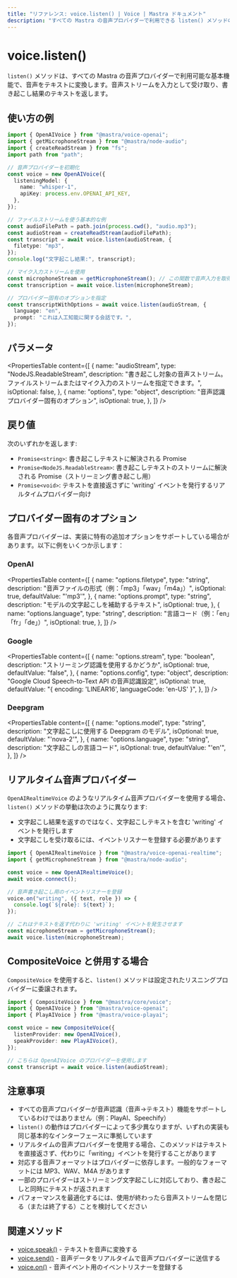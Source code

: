 ```yaml
---
title: "リファレンス: voice.listen() | Voice | Mastra ドキュメント"
description: "すべての Mastra の音声プロバイダーで利用できる listen() メソッドのドキュメント。音声をテキストに変換します。"
---
```


# voice.listen()

`listen()` メソッドは、すべての Mastra の音声プロバイダーで利用可能な基本機能で、音声をテキストに変換します。音声ストリームを入力として受け取り、書き起こし結果のテキストを返します。

## 使い方の例

```typescript
import { OpenAIVoice } from "@mastra/voice-openai";
import { getMicrophoneStream } from "@mastra/node-audio";
import { createReadStream } from "fs";
import path from "path";

// 音声プロバイダーを初期化
const voice = new OpenAIVoice({
  listeningModel: {
    name: "whisper-1",
    apiKey: process.env.OPENAI_API_KEY,
  },
});

// ファイルストリームを使う基本的な例
const audioFilePath = path.join(process.cwd(), "audio.mp3");
const audioStream = createReadStream(audioFilePath);
const transcript = await voice.listen(audioStream, {
  filetype: "mp3",
});
console.log("文字起こし結果:", transcript);

// マイク入力ストリームを使用
const microphoneStream = getMicrophoneStream(); // この関数で音声入力を取得すると仮定
const transcription = await voice.listen(microphoneStream);

// プロバイダー固有のオプションを指定
const transcriptWithOptions = await voice.listen(audioStream, {
  language: "en",
  prompt: "これは人工知能に関する会話です。",
});
```


## パラメータ

<PropertiesTable
  content={[
    {
      name: "audioStream",
      type: "NodeJS.ReadableStream",
      description:
        "書き起こし対象の音声ストリーム。ファイルストリームまたはマイク入力のストリームを指定できます。",
      isOptional: false,
    },
    {
      name: "options",
      type: "object",
      description: "音声認識プロバイダー固有のオプション",
      isOptional: true,
    },
  ]}
/>

## 戻り値

次のいずれかを返します:

- `Promise<string>`: 書き起こしテキストに解決される Promise
- `Promise<NodeJS.ReadableStream>`: 書き起こしテキストのストリームに解決される Promise（ストリーミング書き起こし用）
- `Promise<void>`: テキストを直接返さずに 'writing' イベントを発行するリアルタイムプロバイダー向け

## プロバイダー固有のオプション

各音声プロバイダーは、実装に特有の追加オプションをサポートしている場合があります。以下に例をいくつか示します：

### OpenAI

<PropertiesTable
  content={[
    {
      name: "options.filetype",
      type: "string",
      description: "音声ファイルの形式（例：「mp3」「wav」「m4a」）",
      isOptional: true,
      defaultValue: "'mp3'",
    },
    {
      name: "options.prompt",
      type: "string",
      description: "モデルの文字起こしを補助するテキスト",
      isOptional: true,
    },
    {
      name: "options.language",
      type: "string",
      description: "言語コード（例：「en」「fr」「de」）",
      isOptional: true,
    },
  ]}
/>

### Google

<PropertiesTable
  content={[
    {
      name: "options.stream",
      type: "boolean",
      description: "ストリーミング認識を使用するかどうか",
      isOptional: true,
      defaultValue: "false",
    },
    {
      name: "options.config",
      type: "object",
      description:
        "Google Cloud Speech-to-Text API の音声認識設定",
      isOptional: true,
      defaultValue: "{ encoding: 'LINEAR16', languageCode: 'en-US' }",
    },
  ]}
/>

### Deepgram

<PropertiesTable
  content={[
    {
      name: "options.model",
      type: "string",
      description: "文字起こしに使用する Deepgram のモデル",
      isOptional: true,
      defaultValue: "'nova-2'",
    },
    {
      name: "options.language",
      type: "string",
      description: "文字起こしの言語コード",
      isOptional: true,
      defaultValue: "'en'",
    },
  ]}
/>

## リアルタイム音声プロバイダー

`OpenAIRealtimeVoice` のようなリアルタイム音声プロバイダーを使用する場合、`listen()` メソッドの挙動は次のように異なります:

* 文字起こし結果を返すのではなく、文字起こしテキストを含む &#39;writing&#39; イベントを発行します
* 文字起こしを受け取るには、イベントリスナーを登録する必要があります

```typescript
import { OpenAIRealtimeVoice } from "@mastra/voice-openai-realtime";
import { getMicrophoneStream } from "@mastra/node-audio";

const voice = new OpenAIRealtimeVoice();
await voice.connect();

// 音声書き起こし用のイベントリスナーを登録
voice.on("writing", ({ text, role }) => {
  console.log(`${role}: ${text}`);
});

// これはテキストを返す代わりに 'writing' イベントを発生させます
const microphoneStream = getMicrophoneStream();
await voice.listen(microphoneStream);
```


## CompositeVoice と併用する場合

`CompositeVoice` を使用すると、`listen()` メソッドは設定されたリスニングプロバイダーに委譲されます。

```typescript
import { CompositeVoice } from "@mastra/core/voice";
import { OpenAIVoice } from "@mastra/voice-openai";
import { PlayAIVoice } from "@mastra/voice-playai";

const voice = new CompositeVoice({
  listenProvider: new OpenAIVoice(),
  speakProvider: new PlayAIVoice(),
});

// こちらは OpenAIVoice のプロバイダーを使用します
const transcript = await voice.listen(audioStream);
```


## 注意事項

- すべての音声プロバイダーが音声認識（音声→テキスト）機能をサポートしているわけではありません（例：PlayAI、Speechify）
- `listen()` の動作はプロバイダーによって多少異なりますが、いずれの実装も同じ基本的なインターフェースに準拠しています
- リアルタイムの音声プロバイダーを使用する場合、このメソッドはテキストを直接返さず、代わりに「writing」イベントを発行することがあります
- 対応する音声フォーマットはプロバイダーに依存します。一般的なフォーマットには MP3、WAV、M4A があります
- 一部のプロバイダーはストリーミング文字起こしに対応しており、書き起こしと同時にテキストが返されます
- パフォーマンスを最適化するには、使用が終わったら音声ストリームを閉じる（または終了する）ことを検討してください

## 関連メソッド

- [voice.speak()](./voice.speak) - テキストを音声に変換する
- [voice.send()](./voice.send) - 音声データをリアルタイムで音声プロバイダーに送信する
- [voice.on()](./voice.on) - 音声イベント用のイベントリスナーを登録する